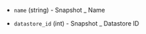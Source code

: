 <!-- Code generated from the comments of the SnapshotConfig struct in builder/opennebula/common/config.go; DO NOT EDIT MANUALLY -->

- `name` (string) - Snapshot _ Name

- `datastore_id` (int) - Snapshot _ Datastore ID

<!-- End of code generated from the comments of the SnapshotConfig struct in builder/opennebula/common/config.go; -->
